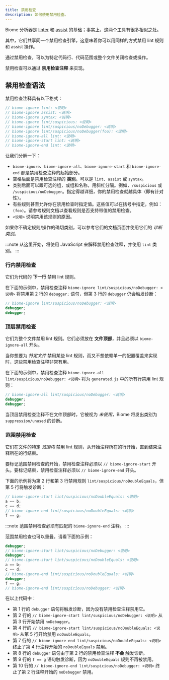 ```yaml
---
title: 禁用检查
description: 如何使用禁用检查。
---
```


Biome 分析器是 [linter](/linter) 和 [assist](/assist) 的基础；事实上，这两个工具有很多相似之处。

其中，它们共享同一个禁用检查引擎，这意味着你可以用同样的方式禁用 lint 规则和 assist 操作。

通过禁用检查，可以为特定代码行、代码范围或整个文件关闭检查或操作。

禁用检查可以通过 **禁用检查注释** 来实现。

## 禁用检查语法

禁用检查注释具有以下格式：

```js
// biome-ignore lint: <说明>
// biome-ignore assist: <说明>
// biome-ignore syntax: <说明>
// biome-ignore lint/suspicious: <说明>
// biome-ignore lint/suspicious/noDebugger: <说明>
// biome-ignore lint/suspicious/noDebugger(foo): <说明>
// biome-ignore-all lint: <说明>
// biome-ignore-start lint: <说明>
// biome-ignore-end lint: <说明>
```

让我们分解一下：

- `biome-ignore`、`biome-ignore-all`、`biome-ignore-start` 和 `biome-ignore-end` 都是禁用检查注释的起始部分。
- 空格后面是禁用检查注释的 **类别**。可以是 `lint`、`assist` 或 `syntax`。
- 类别后面可以跟可选的组，或组和名称，用斜杠分隔。例如，`/suspicious` 或 `/suspicious/noDebugger`。指定得越详细，你的禁用检查就越具体（即有针对性）。
- 有些规则甚至允许你在禁用检查时指定值。这些值可以在括号中指定，例如：`(foo)`。请参考规则文档以查看规则是否支持带值的禁用检查。
- `<说明>` 说明禁用该规则的原因。

如果你不确定规则/操作的确切类别，可以参考它们的文档页面并使用它们的 _诊断类别_。

:::note
从这里开始，将使用 JavaScript 来解释禁用检查注释，并使用 `lint` 类别。
:::

### 行内禁用检查

它们为代码的 **下一行** 禁用 lint 规则。

在下面的示例中，禁用检查注释 `biome-ignore lint/suspicious/noDebugger: <说明>` 将禁用第 2 行的 `debugger;` 语句，但第 3 行的 `debugger` 仍会触发诊断：

```js title="file.js" ins={1}
// biome-ignore lint/suspicious/noDebugger: <说明>
debugger;
debugger;
```

### 顶层禁用检查

它们为整个文件禁用 lint 规则。它们必须放在 **文件顶部**，并且必须以 `biome-ignore-all` 开头。

当你想要为 _特定文件_ 禁用某些 lint 规则，而又不想依赖单一的配置覆盖来实现时，这些禁用检查注释非常有用。

在下面的示例中，禁用检查注释 `biome-ignore-all lint/suspicious/noDebugger: <说明>` 将为 `generated.js` 中的所有行禁用 lint 规则：

```js title="generated.js" ins={1}
// biome-ignore-all lint/suspicious/noDebugger: <说明>
debugger;
debugger;
```

当顶层禁用检查注释不在文件顶部时，它被视为 _未使用_，Biome 将发出类别为 `suppression/unused` 的诊断。

### 范围禁用检查

它们在文件的特定 _范围内_ 禁用 lint 规则，从开始注释所在的行开始，直到结束注释所在的行结束。

要标记范围禁用检查的开始，禁用检查注释必须以 `// biome-ignore-start` 开头。要标记结束，禁用检查注释必须以 `// biome-ignore-end` 开头。

下面的示例将为第 2 行和第 3 行禁用规则 `lint/suspicious/noDoubleEquals`，但第 5 行将触发诊断：

```js name="file.js" ins={1} ins={4}
// biome-ignore-start lint/suspicious/noDoubleEquals: <说明>
a == b;
c == d;
// biome-ignore-end lint/suspicious/noDoubleEquals: <说明>
f == g;
```

:::note
范围禁用检查必须有匹配的 `biome-ignore-end` 注释。
:::

范围禁用检查也可以重叠。请看下面的示例：

```js name="file.js"
debugger;
// biome-ignore-start lint/suspicious/noDebugger: <说明>
debugger;
// biome-ignore-start lint/suspicious/noDoubleEquals: <说明>
a == b;
c == d;
// biome-ignore-end lint/suspicious/noDoubleEquals: <说明>
debugger;
f == g;
// biome-ignore-end lint/suspicious/noDebugger: <说明>
```

在以上代码中：

- 第 1 行的 `debugger` 语句将触发诊断，因为没有禁用检查注释禁用它。
- 第 2 行的 `// biome-ignore-start lint/suspicious/noDebugger: <说明>` 从第 3 行开始禁用 `noDebugger`。
- 第 4 行的 `// biome-ignore-start lint/suspicious/noDoubleEquals: <说明>` 从第 5 行开始禁用 `noDoubleEquals`。
- 第 7 行的 `// biome-ignore-end lint/suspicious/noDoubleEquals: <说明>` 终止了第 4 行注释开始的 `noDoubleEquals` 禁用。
- 第 8 行的 `debugger` 语句由于第 2 行的禁用检查注释 **不会** 触发诊断。
- 第 9 行的 `f == g` 语句触发诊断，因为 `noDoubleEquals` 规则不再被禁用。
- 第 10 行的 `// biome-ignore-end lint/suspicious/noDebugger: <说明>` 终止了第 2 行注释开始的 `noDebugger` 禁用。
